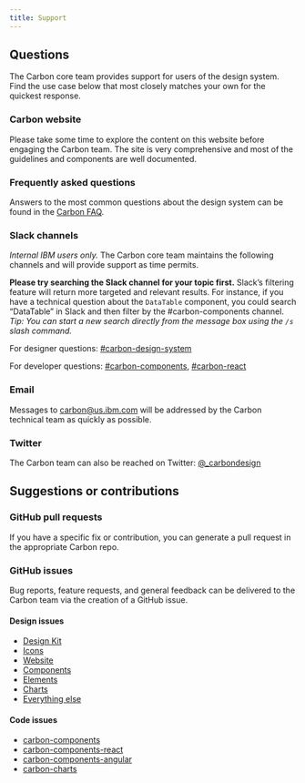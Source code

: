 ```yaml
---
title: Support
---
```



## Questions

The Carbon core team provides support for users of the design system. Find the use case below that most closely matches your own for the quickest response.


### Carbon website

Please take some time to explore the content on this website before engaging the Carbon team. The site is very comprehensive and most of the guidelines and components are well documented.

### Frequently asked questions

Answers to the most common questions about the design system can be found in the [Carbon FAQ](faq).

### Slack channels

_Internal IBM users only._ The Carbon core team maintains the following channels and will provide support as time permits.

**Please try searching the Slack channel for your topic first.** Slack’s filtering feature will return more targeted and relevant results. For instance, if you have a technical question about the `DataTable` component, you could search “DataTable” in Slack and then filter by the #carbon-components channel. _Tip: You can start a new search directly from the message box using the `/s` slash command._

For designer questions: [#carbon-design-system](https://ibm-studios.slack.com/messages/C0M053VPT/)

For developer questions: [#carbon-components](https://ibm-studios.slack.com/messages/C046Y0YUD/), [#carbon-react](https://ibm-studios.slack.com/messages/C2K6RFJ1G/)

### Email

Messages to <carbon@us.ibm.com> will be addressed by the Carbon technical team as quickly as possible.

### Twitter

The Carbon team can also be reached on Twitter: [@\_carbondesign](https://twitter.com/_carbondesign?lang=en)

## Suggestions or contributions

### GitHub pull requests

If you have a specific fix or contribution, you can generate a pull request in the appropriate Carbon repo.

### GitHub issues

Bug reports, feature requests, and general feedback can be delivered to the Carbon team via the creation of a GitHub issue.

#### Design issues

- [Design Kit](https://github.com/IBM/carbon-design-kit/issues/new)
- [Icons](https://github.com/IBM/carbon-icons/issues/new)
- [Website](https://github.com/carbon-design-system/carbon-website/issues/new/choose)
- [Components](https://github.com/IBM/carbon-components/issues/new/choose)
- [Elements](https://github.com/IBM/carbon-elements/issues/new/choose)
- [Charts](https://github.com/IBM/carbon-charts/issues/new)
- [Everything else](https://github.com/carbon-design-system/issue-tracking/issues/new)

#### Code issues

- [carbon-components](https://github.com/IBM/carbon-components/issues/new/choose)
- [carbon-components-react](https://github.com/IBM/carbon-components-react/issues/new/choose)
- [carbon-components-angular](https://github.com/IBM/carbon-components-angular/issues/new)
- [carbon-charts](https://github.com/IBM/carbon-charts/issues/new)
